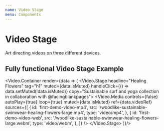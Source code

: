 ```yaml
---
name: Video Stage
menu: Components
---
```



# Video Stage

Art directing videos on three different devices.

## Fully functional Video Stage Example

<Video.Container render={data => (
    <Video.Stage
    headline="Healing Flowers"
    tag="h1"
    muted={data.isMuted}
    handleClick={() => data.setMuted(!data.isMuted)}
    copy="Sustainable surf and yoga collection in collaboration with @facingblankpages">
    <Video.Media
      controls={false}
      autoPlay={true}
      loop={true}
      muted={data.isMuted}
      ref={data.videoRef}
      sources={[
        {
          id: 'first-demo-video-mp4',
          src: '/woodlike-sustainable-swimwear-healing-flowers-large.mp4',
          type: 'video/mp4',
        },
        {
          id: 'first-demo-video-web',
          src: '/woodlike-sustainable-swimwear-healing-flowers-large.webm',
          type: 'video/webm',
        },
      ]}
    />
  </Video.Stage>
)}/>
